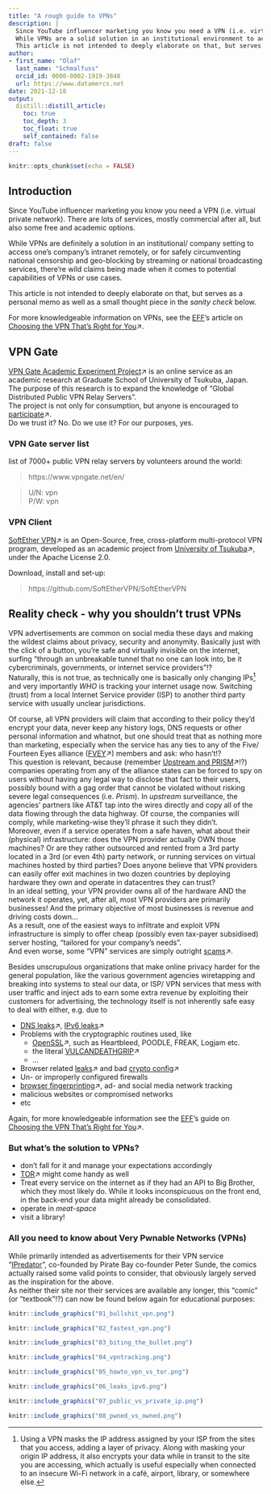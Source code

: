 ```yaml
---
title: "A rough guide to VPNs"
description: |
  Since YouTube influencer marketing you know you need a VPN (i.e. virtual private network). There many of services, mostly commercial, but also some free and academic options.  
  While VPNs are a solid solution in an institutional environment to access one's company's network, or for circumventing censorship or geo-blocking, there're wild claims being made when it comes to potential capabilities of VPNs or internet threats in general.  
  This article is not intended to deeply elaborate on that, but serves as a personal memo as well as a *thought piece*.
author:
- first_name: "Olaf"
  last_name: "Schmalfuss"
  orcid_id: 0000-0002-1919-3848
  url: https://www.datamercs.net
date: 2021-12-18
output:
  distill::distill_article:
    toc: true
    toc_depth: 3
    toc_float: true
    self_contained: false
draft: false
---
```


```r
knitr::opts_chunk$set(echo = FALSE)
```


## Introduction

Since YouTube influencer marketing you know you need a VPN (i.e. virtual private network). There are lots of services, mostly commercial after all, but also some free and academic options.  
  
While VPNs are definitely a solution in an institutional/ company setting to access one's company's intranet remotely, or for safely circumventing national censorship and geo-blocking by streaming or national broadcasting services, there're wild claims being made when it comes to potential capabilities of VPNs or use cases.  
  
This article is not intended to deeply elaborate on that, but serves as a personal memo as well as a small thought piece in the *sanity check* below.  
  
For more knowledgeable information on VPNs, see the [EFF](https://www.eff.org/)'s article on [Choosing the VPN That's Right for You](https://ssd.eff.org/en/module/choosing-vpn-thats-right-you)↗.


## VPN Gate

[VPN Gate Academic Experiment Project](https://www.vpngate.net/en/about_overview.aspx)↗ is an online service as an academic research at Graduate School of University of Tsukuba, Japan. The purpose of this research is to expand the knowledge of "Global Distributed Public VPN Relay Servers".  
The project is not only for consumption, but anyone is encouraged to [participate](https://www.vpngate.net/en/join.aspx)↗.  
Do we trust it? No. Do we use it? For our purposes, yes.

### VPN Gate server list

list of 7000+ public VPN relay servers by volunteers around the world:

> https://www.vpngate.net/en/

> U/N: vpn  
> P/W: vpn

### VPN Client

[SoftEther VPN](https://www.softether.org/)↗ is an Open-Source, free, cross-platform multi-protocol VPN program, developed as an academic project from [University of Tsukuba](https://www.softether.org/)↗, under the Apache License 2.0.  

Download, install and set-up:

> https://github.com/SoftEtherVPN/SoftEtherVPN 


## Reality check - why you shouldn't trust VPNs

VPN advertisements are common on social media these days and making the wildest claims about privacy, security and anonymity. Basically just with the click of a button, you're safe and virtually invisible on the internet, surfing "through an unbreakable tunnel that no one can look into, be it cybercriminals, governments, or internet service providers"!?  
Naturally, this is not true, as technically one is basically only changing IPs^[Using a VPN masks the IP address assigned by your ISP from the sites that you access, adding a layer of privacy. Along with masking your origin IP address, it also encrypts your data while in transit to the site you are accessing, which actually is useful especially when connected to an insecure Wi-Fi network in a café, airport, library, or somewhere else.] and very importantly *WHO* is tracking your internet usage now. Switching (trust) from a local Internet Service provider (ISP) to another third party service with usually unclear jurisdictions.  
  
Of course, all VPN providers will claim that according to their policy they'd encrypt your data, never keep any history logs, DNS requests or other personal information and whatnot, but one should treat that as nothing more than marketing, especially when the service has any ties to any of the Five/ Fourteen Eyes alliance ([FVEY](https://en.wikipedia.org/wiki/Five_Eyes)↗) members and ask: who hasn't!?  
This question is relevant, because (remember [Upstream and PRISM](https://www.eff.org/de/pages/upstream-prism)↗!?) companies operating from any of the alliance states can be forced to spy on users without having any legal way to disclose that fact to their users, possibly bound with a gag order that cannot be violated without risking severe legal consequences (i.e. *Prism*). In *upstream* surveillance, the agencies’ partners like AT&T tap into the wires directly and copy all of the data flowing through the data highway. Of course, the companies will comply, while marketing-wise they'll phrase it such they didn't.  
Moreover, even if a service operates from a safe haven, what about their (physical) infrastructure: does the VPN provider actually OWN those machines? Or are they rather outsourced and rented from a 3rd party located in a 3rd (or even 4th) party network, or running services on virtual machines hosted by third parties? Does anyone believe that VPN providers can easily offer exit machines in two dozen countries by deploying hardware they own and operate in datacentres they can trust?  
In an ideal setting, your VPN provider owns all of the hardware AND the network it operates, yet, after all, most VPN providers are primarily businesses! And the primary objective of most businesses is revenue and driving costs down...  
As a result, one of the easiest ways to infiltrate and exploit VPN infrastructure is simply to offer cheap (possibly even tax-payer subsidised) server hosting, "tailored for your company's needs".  
And even worse, some "VPN" services are simply outright [scams](https://privacysavvy.com/vpn/guides/vpn-scams/)↗.  
  
Besides unscrupulous organizations that make online privacy harder for the general population, like the various government agencies wiretapping and breaking into systems to steal our data, or ISP/ VPN services that mess with user traffic and inject ads to earn some extra revenue by exploiting their customers for advertising, the technology itself is not inherently safe easy to deal with either, e.g. due to

* [DNS leaks](https://dnsleaktest.com/)↗, [IPv6 leaks](https://ipv6leak.com/)↗
* Problems with the cryptographic routines used, like
  + [OpenSSL](https://www.openssl.org/news/vulnerabilities.html)↗, such as Heartbleed, POODLE, FREAK, Logjam etc.
  + the literal [VULCANDEATHGRIP](http://arstechnica.com/tech-policy/2014/12/nsa-has-vpns-in-vulcan-death-grip-no-really-thats-what-they-call-it/)↗
  + ...
* Browser related [leaks](https://panopticlick.eff.org/)↗ and bad [crypto config](https://www.howsmyssl.com)↗
* Un- or improperly configured firewalls
* [browser fingerprinting](https://sec.eff.org/glossary/browser-fingerprint)↗, ad- and social media network tracking
* malicious websites or compromised networks
* etc

Again, for more knowledgeable information see the [EFF](https://www.eff.org/)'s guide on [Choosing the VPN That's Right for You](https://ssd.eff.org/en/module/choosing-vpn-thats-right-you)↗.

### But what's the solution to VPNs?

* don't fall for it and manage your expectations accordingly
* [TOR](https://www.torproject.org/)↗ might come handy as well
* Treat every service on the internet as if they had an API to Big Brother, which they most likely do. While it looks inconspicuous on the front end, in the back-end your data might already be consolidated.
* operate in *meat-space*
* visit a library!

### All you need to know about Very Pwnable Networks (VPNs)

While primarily intended as advertisements for their VPN service "[IPredator](https://en.wikipedia.org/wiki/IPredator)", co-founded by Pirate Bay co-founder Peter Sunde, the comics actually raised some valid points to consider, that obviously largely served as the inspiration for the above.  
As neither their site nor their services are available any longer, this "comic" (or "textbook"!?) can now be found below again for educational purposes:  

```r
knitr::include_graphics("01_bullshit_vpn.png")
```

```r
knitr::include_graphics("02_fastest_vpn.png")
```

```r
knitr::include_graphics("03_biting_the_bullet.png")
```

```r
knitr::include_graphics("04_vpntracking.png")
```

```r
knitr::include_graphics("05_howto_vpn_vs_tor.png")
```

```r
knitr::include_graphics("06_leaks_ipv6.png")
```

```r
knitr::include_graphics("07_public_vs_private_ip.png")
```

```r
knitr::include_graphics("08_pwned_vs_owned.png")
```

